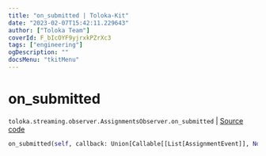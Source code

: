 ```yaml
---
title: "on_submitted | Toloka-Kit"
date: "2023-02-07T15:42:11.229643"
author: ["Toloka Team"]
coverId: F_bIcOYF9yjrxkPZrXc3
tags: ["engineering"]
ogDescription: ""
docsMenu: "tkitMenu"
---
```


# on_submitted
`toloka.streaming.observer.AssignmentsObserver.on_submitted` | [Source code](https://github.com/Toloka/toloka-kit/blob/v1.1.3/src/streaming/observer.py#L386)

```python
on_submitted(self, callback: Union[Callable[[List[AssignmentEvent]], None], Callable[[List[AssignmentEvent]], Awaitable[None]]])
```